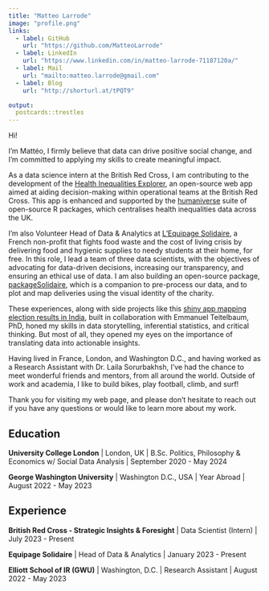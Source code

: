 ```yaml
---
title: "Matteo Larrode"
image: "profile.png"
links:
  - label: GitHub
    url: "https://github.com/MatteoLarrode"
  - label: LinkedIn
    url: "https://www.linkedin.com/in/matteo-larrode-71187120a/"
  - label: Mail
    url: "mailto:matteo.larrode@gmail.com"
  - label: Blog
    url: "http://shorturl.at/tPQT9"

output:
  postcards::trestles
---
```


Hi!

I'm Mattéo, I firmly believe that data can drive positive social change, and I'm committed to applying my skills to create meaningful impact.

As a data science intern at the British Red Cross, I am contributing to the development of the [Health Inequalities Explorer](https://britishredcross.shinyapps.io/health-inequalities-explorer/), an open-source web app aimed at aiding decision-making within operational teams at the British Red Cross. This app is enhanced and supported by the [humaniverse](https://github.com/humaniverse) suite of open-source R packages, which centralises health inequalities data across the UK.

I'm also Volunteer Head of Data & Analytics at [L'Equipage Solidaire](https://delivraide.org), a French non-profit that fights food waste and the cost of living crisis by delivering food and hygienic supplies to needy students at their home, for free. In this role, I lead a team of three data scientists, with the objectives of advocating for data-driven decisions, increasing our transparency, and ensuring an ethical use of data. I am also building an open-source package, [packageSolidaire](https://matteolarrode.github.io/packageSolidaire/), which is a companion to pre-process our data, and to plot and map deliveries using the visual identity of the charity.

These experiences, along with side projects like this [shiny app mapping election results in India](https://matteolarrode.shinyapps.io/mapelectionsindia/?_ga=2.169367457.1295429016.1680480062-1674700938.1679507361), built in collaboration with Emmanuel Teitelbaum, PhD, honed my skills in data storytelling, inferential statistics, and critical thinking. But most of all, they opened my eyes on the importance of translating data into actionable insights.

Having lived in France, London, and Washington D.C., and having worked as a Research Assistant with Dr. Laila Sorurbakhsh, I've had the chance to meet wonderful friends and mentors, from all around the world. Outside of work and academia, I like to build bikes, play football, climb, and surf! 

Thank you for visiting my web page, and please don't hesitate to reach out if you have any questions or would like to learn more about my work.

## Education

**University College London** | London, UK | B.Sc. Politics, Philosophy & Economics w/ Social Data Analysis | September 2020 - May 2024

**George Washington University** | Washington D.C., USA | Year Abroad | August 2022 - May 2023

## Experience

**British Red Cross - Strategic Insights & Foresight** | Data Scientist (Intern) | July 2023 - Present

**Equipage Solidaire** | Head of Data & Analytics | January 2023 - Present

**Elliott School of IR (GWU)** | Washington, D.C. | Research Assistant | August 2022 - May 2023
